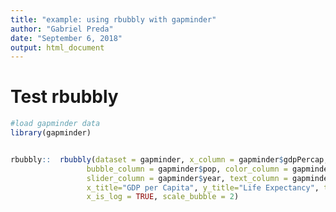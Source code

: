 ```yaml
---
title: "example: using rbubbly with gapminder"
author: "Gabriel Preda"
date: "September 6, 2018"
output: html_document
---
```



# Test rbubbly 




```r
#load gapminder data
library(gapminder)


rbubbly::  rbubbly(dataset = gapminder, x_column = gapminder$gdpPercap, y_column = gapminder$lifeExp, 
                 bubble_column = gapminder$pop, color_column = gapminder$continent, 
                 slider_column = gapminder$year, text_column = gapminder$country,
                 x_title="GDP per Capita", y_title="Life Expectancy", title='Gapminder Global Indicators',
                 x_is_log = TRUE, scale_bubble = 2)
```
